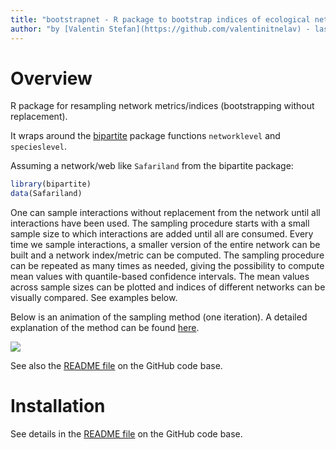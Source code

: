 ```yaml
---
title: "bootstrapnet - R package to bootstrap indices of ecological networks"
author: "by [Valentin Stefan](https://github.com/valentinitnelav) - last update `r format(Sys.time(), '%d %B %Y')`"
---
```


# Overview

R package for resampling network metrics/indices (bootstrapping without replacement).

It wraps around the [bipartite][bip] package functions `networklevel` and `specieslevel`. 

Assuming a network/web like `Safariland` from the bipartite package:

``` r
library(bipartite)
data(Safariland)
```
One can sample interactions without replacement from the network until all interactions have been used. The sampling procedure starts with a small sample size to which interactions are added until all are consumed. Every time we sample interactions, a smaller version of the entire network can be built and a network index/metric can be computed. The sampling procedure can be repeated as many times as needed, giving the possibility to compute mean values with quantile-based confidence intervals. The mean values across sample sizes can be plotted and indices of different networks can be visually compared. See examples below.

[bip]: https://cran.r-project.org/web/packages/bipartite/index.html

Below is an animation of the sampling method (one iteration). A detailed explanation of the method can be found [here](https://valentinitnelav.github.io/bootstrapnet/explain-sampling-method.html).

![](https://github.com/valentinitnelav/bootstrapnet/raw/master/man/cache/sample-nestedness-1-boot.gif)

See also the [README file][readme] on the GitHub code base.

[readme]: https://github.com/valentinitnelav/bootstrapnet?tab=readme-ov-file#overview

# Installation

See details in the [README file][install] on the GitHub code base.

[install]: https://github.com/valentinitnelav/bootstrapnet?tab=readme-ov-file#installation
